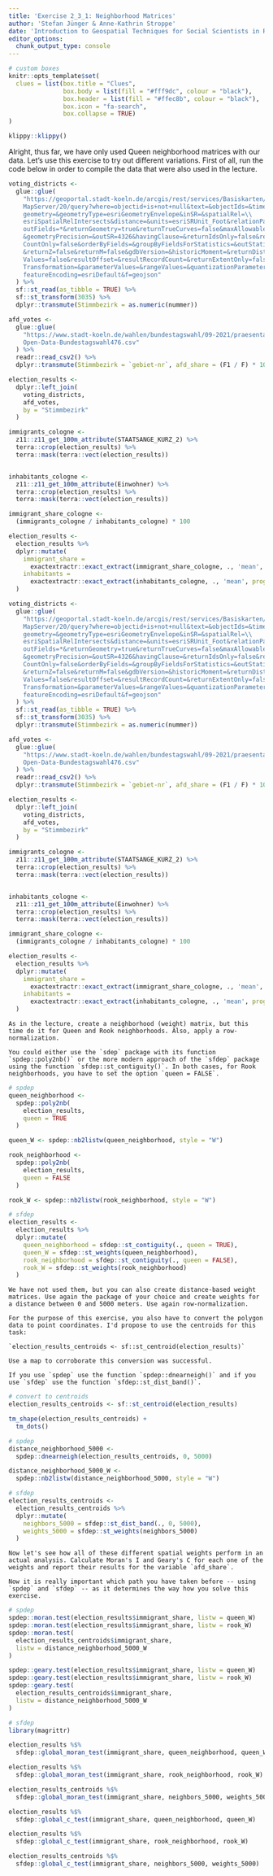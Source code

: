 ```yaml
---
title: 'Exercise 2_3_1: Neighborhood Matrices'
author: 'Stefan Jünger & Anne-Kathrin Stroppe'
date: 'Introduction to Geospatial Techniques for Social Scientists in R'
editor_options: 
  chunk_output_type: console
---
```


```r
# custom boxes
knitr::opts_template$set(
  clues = list(box.title = "Clues",
               box.body = list(fill = "#fff9dc", colour = "black"),
               box.header = list(fill = "#ffec8b", colour = "black"),
               box.icon = "fa-search",
               box.collapse = TRUE)
)
```

```r
klippy::klippy()
```

Alright, thus far, we have only used Queen neighborhood matrices with our data. Let's use this exercise to try out different variations. First of all, run the code below in order to compile the data that were also used in the lecture.

```r
voting_districts <-
  glue::glue(
    "https://geoportal.stadt-koeln.de/arcgis/rest/services/Basiskarten/kgg/\\
    MapServer/20/query?where=objectid+is+not+null&text=&objectIds=&time=&\\
    geometry=&geometryType=esriGeometryEnvelope&inSR=&spatialRel=\\
    esriSpatialRelIntersects&distance=&units=esriSRUnit_Foot&relationParam=&\\
    outFields=*&returnGeometry=true&returnTrueCurves=false&maxAllowableOffset=\\
    &geometryPrecision=&outSR=4326&havingClause=&returnIdsOnly=false&return\\
    CountOnly=false&orderByFields=&groupByFieldsForStatistics=&outStatistics=\\
    &returnZ=false&returnM=false&gdbVersion=&historicMoment=&returnDistinct\\
    Values=false&resultOffset=&resultRecordCount=&returnExtentOnly=false&datum\\
    Transformation=&parameterValues=&rangeValues=&quantizationParameters=&\\
    featureEncoding=esriDefault&f=geojson"
  ) %>% 
  sf::st_read(as_tibble = TRUE) %>%
  sf::st_transform(3035) %>% 
  dplyr::transmute(Stimmbezirk = as.numeric(nummer))

afd_votes <-
  glue::glue(
    "https://www.stadt-koeln.de/wahlen/bundestagswahl/09-2021/praesentation/\\
    Open-Data-Bundestagswahl476.csv"
  ) %>% 
  readr::read_csv2() %>%
  dplyr::transmute(Stimmbezirk = `gebiet-nr`, afd_share = (F1 / F) * 100)

election_results <-
  dplyr::left_join(
    voting_districts,
    afd_votes,
    by = "Stimmbezirk"
  )

immigrants_cologne <-
  z11::z11_get_100m_attribute(STAATSANGE_KURZ_2) %>%
  terra::crop(election_results) %>%
  terra::mask(terra::vect(election_results))


inhabitants_cologne <-
  z11::z11_get_100m_attribute(Einwohner) %>%
  terra::crop(election_results) %>%
  terra::mask(terra::vect(election_results))

immigrant_share_cologne <-
  (immigrants_cologne / inhabitants_cologne) * 100

election_results <-
  election_results %>%
  dplyr::mutate(
    immigrant_share = 
      exactextractr::exact_extract(immigrant_share_cologne, ., 'mean', progress = FALSE),
    inhabitants = 
      exactextractr::exact_extract(inhabitants_cologne, ., 'mean', progress = FALSE)
  )
```

```r
voting_districts <-
  glue::glue(
    "https://geoportal.stadt-koeln.de/arcgis/rest/services/Basiskarten/kgg/\\
    MapServer/20/query?where=objectid+is+not+null&text=&objectIds=&time=&\\
    geometry=&geometryType=esriGeometryEnvelope&inSR=&spatialRel=\\
    esriSpatialRelIntersects&distance=&units=esriSRUnit_Foot&relationParam=&\\
    outFields=*&returnGeometry=true&returnTrueCurves=false&maxAllowableOffset=\\
    &geometryPrecision=&outSR=4326&havingClause=&returnIdsOnly=false&return\\
    CountOnly=false&orderByFields=&groupByFieldsForStatistics=&outStatistics=\\
    &returnZ=false&returnM=false&gdbVersion=&historicMoment=&returnDistinct\\
    Values=false&resultOffset=&resultRecordCount=&returnExtentOnly=false&datum\\
    Transformation=&parameterValues=&rangeValues=&quantizationParameters=&\\
    featureEncoding=esriDefault&f=geojson"
  ) %>% 
  sf::st_read(as_tibble = TRUE) %>%
  sf::st_transform(3035) %>% 
  dplyr::transmute(Stimmbezirk = as.numeric(nummer))

afd_votes <-
  glue::glue(
    "https://www.stadt-koeln.de/wahlen/bundestagswahl/09-2021/praesentation/\\
    Open-Data-Bundestagswahl476.csv"
  ) %>% 
  readr::read_csv2() %>%
  dplyr::transmute(Stimmbezirk = `gebiet-nr`, afd_share = (F1 / F) * 100)

election_results <-
  dplyr::left_join(
    voting_districts,
    afd_votes,
    by = "Stimmbezirk"
  )

immigrants_cologne <-
  z11::z11_get_100m_attribute(STAATSANGE_KURZ_2) %>%
  terra::crop(election_results) %>%
  terra::mask(terra::vect(election_results))


inhabitants_cologne <-
  z11::z11_get_100m_attribute(Einwohner) %>%
  terra::crop(election_results) %>%
  terra::mask(terra::vect(election_results))

immigrant_share_cologne <-
  (immigrants_cologne / inhabitants_cologne) * 100

election_results <-
  election_results %>%
  dplyr::mutate(
    immigrant_share = 
      exactextractr::exact_extract(immigrant_share_cologne, ., 'mean', progress = FALSE),
    inhabitants = 
      exactextractr::exact_extract(inhabitants_cologne, ., 'mean', progress = FALSE)
  )
```

```block
As in the lecture, create a neighborhood (weight) matrix, but this time do it for Queen and Rook neighborhoods. Also, apply a row-normalization.
```

```block
You could either use the `sdep` package with its function `spdep::poly2nb()` or the more modern approach of the `sfdep` package using the function `sfdep::st_contiguity()`. In both cases, for Rook neighborhoods, you have to set the option `queen = FALSE`.
```

```r
# spdep
queen_neighborhood <-
  spdep::poly2nb(
    election_results,
    queen = TRUE
  )

queen_W <- spdep::nb2listw(queen_neighborhood, style = "W")

rook_neighborhood <-
  spdep::poly2nb(
    election_results,
    queen = FALSE
  )

rook_W <- spdep::nb2listw(rook_neighborhood, style = "W")

# sfdep
election_results <-
  election_results %>% 
  dplyr::mutate(
    queen_neighborhood = sfdep::st_contiguity(., queen = TRUE),
    queen_W = sfdep::st_weights(queen_neighborhood),
    rook_neighborhood = sfdep::st_contiguity(., queen = FALSE),
    rook_W = sfdep::st_weights(rook_neighborhood)
  )
```

```block
We have not used them, but you can also create distance-based weight matrices. Use again the package of your choice and create weights for a distance between 0 and 5000 meters. Use again row-normalization.

For the purpose of this exercise, you also have to convert the polygon data to point coordinates. I'd propose to use the centroids for this task:

`election_results_centroids <- sf::st_centroid(election_results)`

Use a map to corroborate this conversion was successful. 
```

```block
If you use `spdep` use the function `spdep::dnearneigh()` and if you use `sfdep` use the function `sfdep::st_dist_band()`.
```

```r
# convert to centroids
election_results_centroids <- sf::st_centroid(election_results)

tm_shape(election_results_centroids) +
  tm_dots()

# spdep
distance_neighborhood_5000 <-
  spdep::dnearneigh(election_results_centroids, 0, 5000)

distance_neighborhood_5000_W <- 
  spdep::nb2listw(distance_neighborhood_5000, style = "W")

# sfdep
election_results_centroids <-
  election_results_centroids %>% 
  dplyr::mutate(
    neighbors_5000 = sfdep::st_dist_band(., 0, 5000),
    weights_5000 = sfdep::st_weights(neighbors_5000)
  )
```

```block
Now let's see how all of these different spatial weights perform in an actual analysis. Calculate Moran's I and Geary's C for each one of the weights and report their results for the variable `afd_share`.
```

```block
Now it is really important which path you have taken before -- using `spdep` and `sfdep` -- as it determines the way how you solve this exercise.
```

```r
# spdep
spdep::moran.test(election_results$immigrant_share, listw = queen_W)
spdep::moran.test(election_results$immigrant_share, listw = rook_W)
spdep::moran.test(
  election_results_centroids$immigrant_share, 
  listw = distance_neighborhood_5000_W
)

spdep::geary.test(election_results$immigrant_share, listw = queen_W)
spdep::geary.test(election_results$immigrant_share, listw = rook_W)
spdep::geary.test(
  election_results_centroids$immigrant_share, 
  listw = distance_neighborhood_5000_W
)

# sfdep
library(magrittr)

election_results %$% 
  sfdep::global_moran_test(immigrant_share, queen_neighborhood, queen_W)

election_results %$% 
  sfdep::global_moran_test(immigrant_share, rook_neighborhood, rook_W)

election_results_centroids %$% 
  sfdep::global_moran_test(immigrant_share, neighbors_5000, weights_5000)

election_results %$% 
  sfdep::global_c_test(immigrant_share, queen_neighborhood, queen_W)

election_results %$% 
  sfdep::global_c_test(immigrant_share, rook_neighborhood, rook_W)

election_results_centroids %$% 
  sfdep::global_c_test(immigrant_share, neighbors_5000, weights_5000)
```